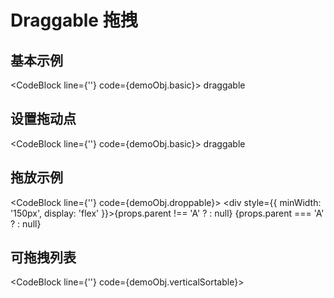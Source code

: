 
# Draggable 拖拽

## 基本示例

<CodeBlock line={''} code={demoObj.basic}>
  <DndContext onDragEnd={props.onDragEnd}>
    <DraggableItem className="demo-draggable-item" left={props.coordinates.x} top={props.coordinates.y}>
      draggable
    </DraggableItem>
  </DndContext>
</CodeBlock>

## 设置拖动点

<CodeBlock line={''} code={demoObj.basic}>
  <DndContext onDragEnd={props.onDragEnd}>
    <DraggableItem className="demo-draggable-item" left={props.coordinates.x} top={props.coordinates.y} handle>
      draggable
    </DraggableItem>
  </DndContext>
</CodeBlock>

## 拖放示例

<CodeBlock line={''} code={demoObj.droppable}>
  <DndContext onDragEnd={props.onDragEnd2}>
    <div style={{ minWidth: '150px', display: 'flex' }}>{props.parent !== 'A' ? <DraggableBlock /> : null}</div>
    <Droppable>{props.parent === 'A' ? <DraggableBlock /> : null}</Droppable>
  </DndContext>
</CodeBlock>

## 可拖拽列表

<CodeBlock line={''} code={demoObj.verticalSortable}>
  <Sortable itemClassName="demo-draggable-item"></Sortable>
</CodeBlock>
